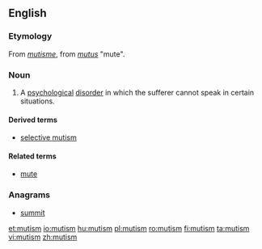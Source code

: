 ==English==
{{wikipedia}}

===Etymology===
From {{etyl|fr|en}} ''[[mutisme]]'', from {{etyl|la|en}} ''[[mutus]]'' "mute".

===Noun===
{{en-noun|~}}

# A [[psychological]] [[disorder]] in which the sufferer cannot speak in certain situations.

====Derived terms====
* [[selective mutism]]

====Related terms====
* [[mute]]

===Anagrams===
* [[summit#English|summit]]

[[et:mutism]]
[[io:mutism]]
[[hu:mutism]]
[[pl:mutism]]
[[ro:mutism]]
[[fi:mutism]]
[[ta:mutism]]
[[vi:mutism]]
[[zh:mutism]]